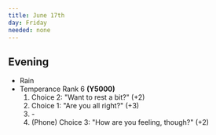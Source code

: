 ```yaml
---
title: June 17th
day: Friday
needed: none
---
```


## Evening
- Rain
- Temperance Rank 6 **(Y5000)**
    1. Choice 2: "Want to rest a bit?" (+2)
    1. Choice 1: "Are you all right?" (+3)
    1. \-
    1. (Phone) Choice 3: "How are you feeling, though?" (+2)